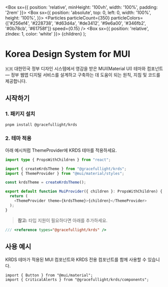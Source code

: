 
<Meta title="Introduction" />

  <Box sx={{ 
    position: 'relative', 
    minHeight: '100vh', 
    width: '100%', 
    padding: '2rem'
  }}>
    <Box sx={{ 
      position: 'absolute', 
      top: 0, 
      left: 0, 
      width: '100%', 
      height: '100%', 
    }}>
      <Particles 
        particleCount={350}
        particleColors={['#256ef4', '#228738', '#d63d4a', '#de3412', '#9e6a00', '#346fb2', '#0b78cb', '#61758f']} 
        speed={0.15}
      />
    </Box>
    <Box sx={{ 
      position: 'relative', 
      zIndex: 1, 
      color: 'white' 
    }}>
      {children}
    </Box>
  </Box>
);

<ParticlesContainer>

# Korea Design System for MUI

🇰🇷 대한민국 정부 디자인 시스템에서 영감을 받은 MUI(Material UI) 테마와 컴포넌트 — 정부 웹앱 디지털 서비스를 설계하고 구축하는 데 도움이 되는 원칙, 지침 및 코드를 제공합니다.

## 시작하기

### 1. 패키지 설치

```bash
pnpm install @gracefullight/krds
```

### 2. 테마 적용

아래 예시처럼 ThemeProvider에 KRDS 테마를 적용하세요.

```ts
import type { PropsWithChildren } from "react";

import { createKrdsTheme } from "@gracefullight/krds";
import { ThemeProvider } from "@mui/material/styles";

const krdsTheme = createKrdsTheme();

export default function MuiProvider({ children }: PropsWithChildren) {
  return (
    <ThemeProvider theme={krdsTheme}>{children}</ThemeProvider>
  );
}
```

> **참고:** 타입 지원이 필요하다면 아래를 추가하세요.

```ts
/// <reference types="@gracefullight/krds" />
```

## 사용 예시

KRDS 테마가 적용된 MUI 컴포넌트와 KRDS 전용 컴포넌트를 함께 사용할 수 있습니다.

```tsx
import { Button } from "@mui/material";
import { CriticalAlerts } from "@gracefullight/krds/components";
```

</ParticlesContainer>